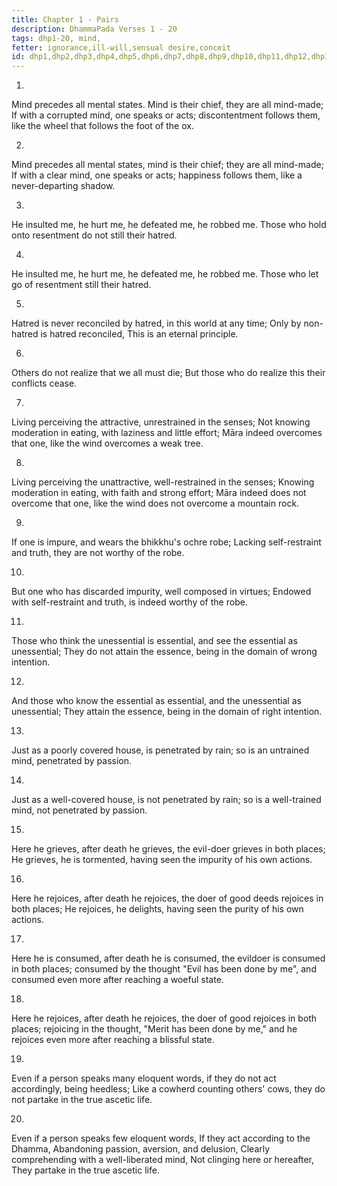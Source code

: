 ```yaml
---
title: Chapter 1 - Pairs
description: DhammaPada Verses 1 - 20
tags: dhp1-20, mind,
fetter: ignorance,ill-will,sensual desire,conceit
id: dhp1,dhp2,dhp3,dhp4,dhp5,dhp6,dhp7,dhp8,dhp9,dhp10,dhp11,dhp12,dhp13,dhp14,dhp15,dhp16,dhp17,dhp18,dhp19,dhp20
---
```


1.
<Verse>
Mind precedes all mental states.
Mind is their chief, they are all mind-made;
If with a corrupted mind,
one speaks or acts;
discontentment follows them,
like the wheel that follows the foot of the ox.
</Verse>

2.
<Verse>
Mind precedes all mental states,
mind is their chief; they are all mind-made;
If with a clear mind,
one speaks or acts;
happiness follows them,
like a never-departing shadow.
</Verse>

3.
<Verse>
He insulted me, he hurt me,
he defeated me, he robbed me.
Those who hold onto resentment
do not still their hatred.
</Verse>

4.
<Verse>
He insulted me, he hurt me,
he defeated me, he robbed me.
Those who let go of resentment
still their hatred.
</Verse>

5.
<Verse>
Hatred is never reconciled by hatred,
in this world at any time;
Only by non-hatred is hatred reconciled,
This is an eternal principle.
</Verse>

6.
<Verse>
Others do not realize
that we all must die;
But those who do realize this
their conflicts cease.
</Verse>

7.
<Verse>
Living perceiving the attractive,
unrestrained in the senses;
Not knowing moderation in eating,
with laziness and little effort;
Māra indeed overcomes that one,
like the wind overcomes a weak tree.
</Verse>

8.
<Verse>
Living perceiving the unattractive,
well-restrained in the senses;
Knowing moderation in eating,
with faith and strong effort;
Māra indeed does not overcome that one,
like the wind does not overcome a mountain rock.
</Verse>

9.
<Verse>
If one is impure,
and wears the bhikkhu's ochre robe;
Lacking self-restraint and truth,
they are not worthy of the robe.
</Verse>

10.
<Verse>
But one who has discarded impurity,
well composed in virtues;
Endowed with self-restraint and truth,
is indeed worthy of the robe.
</Verse>

11.
<Verse>
Those who think the unessential is essential,
and see the essential as unessential;
They do not attain the essence,
being in the domain of wrong intention.
</Verse>

12.
<Verse>
And those who know the essential as essential,
and the unessential as unessential;
They attain the essence,
being in the domain of right intention.
</Verse>

13.
<Verse>
Just as a poorly covered house,
is penetrated by rain;
so is an untrained mind,
penetrated by passion.
</Verse>

14.
<Verse>
Just as a well-covered house,
is not penetrated by rain;
so is a well-trained mind,
not penetrated by passion.
</Verse>

15.
<Verse>
Here he grieves, after death he grieves,
the evil-doer grieves in both places;
He grieves, he is tormented,
having seen the impurity of his own actions.
</Verse>

16.
<Verse>
Here he rejoices, after death he rejoices,
the doer of good deeds rejoices in both places;
He rejoices, he delights,
having seen the purity of his own actions.
</Verse>

17.
<Verse>
Here he is consumed, after death he is consumed,
the evildoer is consumed in both places;
consumed by the thought "Evil has been done by me",
and consumed even more after reaching a woeful state.
</Verse>

18.
<Verse>
Here he rejoices, after death he rejoices,
the doer of good rejoices in both places;
rejoicing in the thought, "Merit has been done by me,"
and he rejoices even more after reaching a blissful state.
</Verse>

19.
<Verse>
Even if a person speaks many eloquent words,
if they do not act accordingly, being heedless;
Like a cowherd counting others' cows,
they do not partake in the true ascetic life.
</Verse>

20.
<Verse>
Even if a person speaks few eloquent words,
If they act according to the Dhamma,
Abandoning passion, aversion, and delusion,
Clearly comprehending with a well-liberated mind,
Not clinging here or hereafter,
They partake in the true ascetic life.
</Verse>
